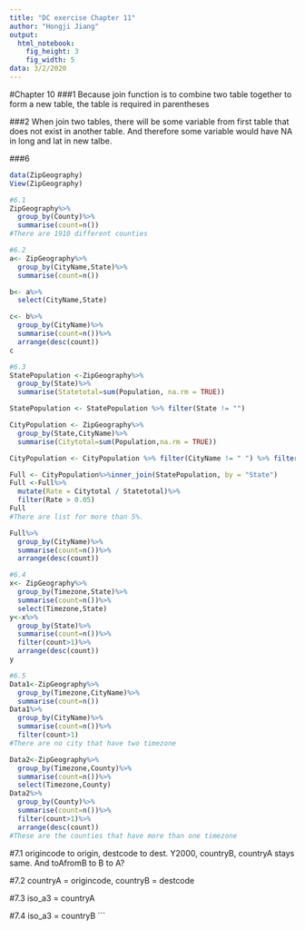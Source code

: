 ```yaml
---
title: "DC exercise Chapter 11"
author: "Hongji Jiang"
output:
  html_notebook:
    fig_height: 3
    fig_width: 5
data: 3/2/2020
---
```

#Chapter 10
###1
Because join function is to combine two table together to form a new table, the table is required in parentheses

###2
When join two tables, there will be some variable from first table that does not exist in another table. And therefore some variable would have NA in long and lat in new talbe.


###6
```r
data(ZipGeography)
View(ZipGeography)
```

```r
#6.1
ZipGeography%>%
  group_by(County)%>%
  summarise(count=n())
#There are 1910 different counties
```

```r
#6.2
a<- ZipGeography%>%
  group_by(CityName,State)%>%
  summarise(count=n())

b<- a%>%
  select(CityName,State)

c<- b%>%
  group_by(CityName)%>%
  summarise(count=n())%>%
  arrange(desc(count))
c
```

```r
#6.3
StatePopulation <-ZipGeography%>%
  group_by(State)%>%
  summarise(Statetotal=sum(Population, na.rm = TRUE))

StatePopulation <- StatePopulation %>% filter(State != "")

CityPopulation <- ZipGeography%>%
  group_by(State,CityName)%>%
  summarise(Citytotal=sum(Population,na.rm = TRUE))

CityPopulation <- CityPopulation %>% filter(CityName != " ") %>% filter(State != "")

Full <- CityPopulation%>%inner_join(StatePopulation, by = "State")
Full <-Full%>%
  mutate(Rate = Citytotal / Statetotal)%>%
  filter(Rate > 0.05)
Full
#There are list for more than 5%.

Full%>%
  group_by(CityName)%>%
  summarise(count=n())%>%
  arrange(desc(count))


```



```r
#6.4
x<- ZipGeography%>%
  group_by(Timezone,State)%>%
  summarise(count=n())%>%
  select(Timezone,State)
y<-x%>%
  group_by(State)%>%
  summarise(count=n())%>%
  filter(count>1)%>%
  arrange(desc(count))
y
```
```r
#6.5
Data1<-ZipGeography%>%
  group_by(Timezone,CityName)%>%
  summarise(count=n())
Data1%>%
  group_by(CityName)%>%
  summarise(count=n())%>%
  filter(count>1)
#There are no city that have two timezone

```

```r

Data2<-ZipGeography%>%
  group_by(Timezone,County)%>%
  summarise(count=n())%>%
  select(Timezone,County)
Data2%>%
  group_by(County)%>%
  summarise(count=n())%>%
  filter(count>1)%>%
  arrange(desc(count))
#These are the counties that have more than one timezone

```

#7.1
origincode to origin, destcode to dest. Y2000, countryB, countryA stays same. And toAfromB to B to A?

#7.2
countryA = origincode, countryB = destcode

#7.3
iso_a3 = countryA

#7.4
iso_a3 = countryB
```